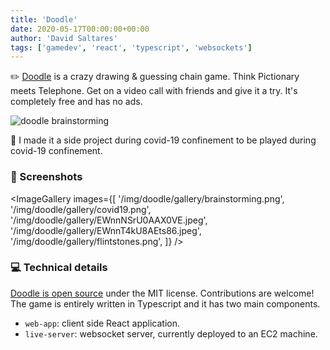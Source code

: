 ```yaml
---
title: 'Doodle'
date: 2020-05-17T00:00:00+00:00
author: 'David Saltares'
tags: ['gamedev', 'react', 'typescript', 'websockets']
---
```


✏️ [Doodle](https://github.com/dsaltares/doodle) is a crazy drawing & guessing chain game. Think Pictionary meets Telephone. Get on a video call with friends and give it a try. It's completely free and has no ads.

![doodle brainstorming](/img/doodle/gallery/brainstorming.png)

🦠 I made it a side project during covid-19 confinement to be played during covid-19 confinement.

### 📸 Screenshots

<ImageGallery
  images={[
    '/img/doodle/gallery/brainstorming.png',
    '/img/doodle/gallery/covid19.png',
    '/img/doodle/gallery/EWnnNSrU0AAX0VE.jpeg',
    '/img/doodle/gallery/EWnnT4kU8AEts86.jpeg',
    '/img/doodle/gallery/flintstones.png',
  ]}
/>

### 💻 Technical details

[Doodle is open source](https://github.com/dsaltares/doodle) under the MIT license. Contributions are welcome! The game is entirely written in Typescript and it has two main components.

- `web-app`: client side React application.
- `live-server`: websocket server, currently deployed to an EC2 machine.
